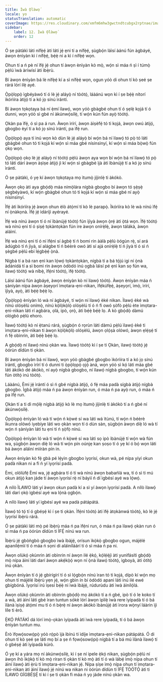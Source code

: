 ```yaml
---
title: Ìwà Ọ̀làwọ́
locale: yo
statusTranslation: automatic
coverImage: https://res.cloudinary.com/xmfm6mhw3gwctndtcubgx2rptnae/image/upload/v1740337243/small_cover_educacion_fundamental_a051170f1c.webp
sidebar:
    label: 12. Ìwà Ọ̀làwọ́
    order: 12
---
```

Ó ṣe pàtàkì láti nífẹ̀ẹ́ àti láti jẹ́ ẹni tí a nífẹ̀ẹ́, ṣùgbọ́n láìsí àánú fún àgbáyé, àwọn ènìyàn kì í nífẹ̀ẹ́, bẹ́ẹ̀ ni a kì í nífẹ̀ẹ́ wọn.

Ohun tí a ń pè ní ìfẹ́ jẹ́ ohun tí àwọn ènìyàn kò mọ̀, wọ́n sì máa ń ṣì í túmọ̀ pẹ̀lú ìwà àríwísí àti ìbẹ̀rù.

Bí àwọn ènìyàn bá lè nífẹ̀ẹ́ kí a sì nífẹ̀ẹ́ wọn, ogun yóò di ohun tí kò ṣeé ṣe rárá lórí ilẹ̀ ayé.

Ọ̀pọ̀lọpọ̀ ìgbéyàwó tí ó lè jẹ́ aláyọ̀ ní tòótọ́, láàánú wọn kì í ṣe bẹ́ẹ̀ nítorí ìkórìíra àtijọ́ tí a kó jọ sínú ìrántí.

Bí àwọn tọkọtaya bá ní ẹ̀mí ìlawọ́, wọn yóò gbàgbé ohun tí ó ṣẹlẹ̀ kọjá tí ó dunni, wọn yóò sì gbé ní àkúnwọ́sílẹ̀, tí wọ́n kún fún ayọ̀ tòótọ́.

Ọkàn pa ìfẹ́, ó sì pa á run. Àwọn ìrírí, àwọn àìṣèfẹ́ tó ti kọjá, àwọn owú àtijọ́, gbogbo èyí tí a kó jọ sínú ìrántí, pa ìfẹ́ run.

Ọ̀pọ̀lọpọ̀ aya tí inú wọn kò dùn lè jẹ́ aláyọ̀ bí wọ́n bá ní ìlawọ́ tó pọ̀ tó láti gbàgbé ohun tó ti kọjá kí wọ́n sì máa gbé nísinsìnyí, kí wọ́n sì máa bọ̀wọ̀ fún ọkọ wọn.

Ọ̀pọ̀lọpọ̀ ọkọ lè jẹ́ aláyọ̀ ní tòótọ́ pẹ̀lú àwọn aya wọn bí wọ́n bá ní ìlawọ́ tó pọ̀ tó láti dárí àwọn àṣìṣe àtijọ́ jì kí wọ́n sì gbàgbé ìjà àti ìbànújẹ́ tí a kó jọ sínú ìrántí.

Ó ṣe pàtàkì, ó yẹ kí àwọn tọkọtaya mọ ìtumọ̀ jíjinlẹ̀ ti àkókò.

Àwọn ọkọ àti aya gbọ́dọ̀ máa nímọ̀lára nígbà gbogbo bí àwọn tó ṣẹ̀ṣẹ̀ ṣègbéyàwó, kí wọ́n gbàgbé ohun tó ti kọjá kí wọ́n sì máa gbé ní ayọ̀ nísinsìnyí.

Ìfẹ́ àti ìkórìíra jẹ́ àwọn ohun èlò átọ́mí tí kò lè parapọ̀. Ìkórìíra kò lè wà nínú ìfẹ́ ní ọ̀nàkọnà. Ìfẹ́ jẹ́ ìdáríjì ayérayé.

Ìfẹ́ wà nínú àwọn tí ó ní ìbànújẹ́ tòótọ́ fún ìjìyà àwọn ọ̀rẹ́ àti ọ̀tá wọn. Ìfẹ́ tòótọ́ wà nínú ẹni tí ó ṣiṣẹ́ tọkàntọkàn fún ire àwọn onírẹ̀lẹ̀, àwọn tálákà, àwọn aláìní.

Ìfẹ́ wà nínú ẹni tí ó ní ìfẹ́ni sí àgbẹ̀ tí ń bomi rin ààlà pẹ̀lú òógùn rẹ̀, sí ará àdúgbò tí ń jìyà, sí alágbe tí ń béèrè owó àti sí ajá onírẹ̀lẹ̀ tí ń jìyà tí ó sì ń ṣègbé pẹ̀lú ebi lẹ́gbẹ̀ẹ́ ọ̀nà.

Nígbà tí a bá ran ẹnì kan lọ́wọ́ tọkàntọkàn, nígbà tí a bá tọ́jú igi ní ọ̀nà àdánidá tí a sì bomi rin àwọn òdòdó inú ọgbà láìsí pé ẹnì kan sọ fún wa, ìlawọ́ tòótọ́ wà níbẹ̀, ìfẹ́ni tòótọ́, ìfẹ́ tòótọ́.

Láìsí àánú fún àgbáyé, àwọn ènìyàn kò ní ìlawọ́ tòótọ́. Àwọn ènìyàn máa ń ṣàníyàn nípa àwọn àṣeyọrí ìmọtara-ẹni-nìkan, ìfẹ́kúfẹ̀ẹ́, àṣeyọrí, ìmọ̀, ìrírí, ìjìyà, ayọ̀, àti bẹ́ẹ̀ bẹ́ẹ̀ lọ.

Ọ̀pọ̀lọpọ̀ ènìyàn ló wà ní àgbáyé, tí wọ́n ní ìlawọ́ èké nìkan. Ìlawọ́ èké wà nínú olóṣèlú onímọ̀, nínú kọ̀lọ̀kọ̀lọ̀ olóṣèlú tí ó ń fi owó ṣòfò pẹ̀lú ète ìmọtara-ẹni-nìkan láti rí agbára, ọlá, ipò, ọrọ̀, àti bẹ́ẹ̀ bẹ́ẹ̀ lọ. A kò gbọ́dọ̀ dàmú ológbò pẹ̀lú ehoro.

Ìlawọ́ tòótọ́ kò ní ẹ̀tanú rárá, ṣùgbọ́n ó rọrùn láti dàmú pẹ̀lú ìlawọ́ èké ti ìmọtara-ẹni-nìkan ti àwọn kọ̀lọ̀kọ̀lọ̀ olóṣèlú, àwọn ọlọ́ṣà olówó, àwọn ẹlẹ́ṣẹ́ tí ń fẹ́ obìnrin, àti bẹ́ẹ̀ bẹ́ẹ̀ lọ.

A gbọ́dọ̀ ní ìlawọ́ nínú ọkàn wa. Ìlawọ́ tòótọ́ kì í ṣe ti Ọkàn, ìlawọ́ tòótọ́ jẹ́ òórùn dídùn ti ọkàn.

Bí àwọn ènìyàn bá ní ìlawọ́, wọn yóò gbàgbé gbogbo ìkórìíra tí a kó jọ sínú ìrántí, gbogbo ìrírí tí ó dunni ti ọ̀pọ̀lọpọ̀ ọjọ́ àná, wọn yóò sì kọ́ láti máa gbé láti àkókò dé àkókò, ní ayọ̀ nígbà gbogbo, ní ìlawọ́ nígbà gbogbo, tí wọ́n kún fún òtítọ́ inú tòótọ́.

Láàánú, Èmi jẹ́ ìrántí ó sì ń gbé nígbà àtijọ́, ó fẹ́ máa padà sígbà àtijọ́ nígbà gbogbo. Ìgbà àtijọ́ máa ń pa àwọn ènìyàn run, ó máa ń pa ayọ̀ run, ó máa ń pa ìfẹ́ run.

Ọkàn tí a ti dì mọ́lẹ̀ nígbà àtijọ́ kò lè mọ ìtumọ̀ jíjinlẹ̀ ti àkókò tí a ń gbé ní àkúnwọ́sílẹ̀.

Ọ̀pọ̀lọpọ̀ ènìyàn ló wà tí wọ́n ń kọ̀wé sí wa láti wá ìtùnú, tí wọ́n ń béèrè ìkunra olówó iyebíye láti wo ọkàn wọn tí ó dùn sàn, ṣùgbọ́n àwọn díẹ̀ ló wà tí wọ́n ń ṣàníyàn láti tu ẹni tí ń ṣọ̀fọ̀ nínú.

Ọ̀pọ̀lọpọ̀ ènìyàn ló wà tí wọ́n ń kọ̀wé sí wa láti sọ ipò ìbànújẹ́ tí wọ́n wà fún wa, ṣùgbọ́n àwọn díẹ̀ ló wà tí wọ́n pín oúnjẹ kan ṣoṣo tí ó yẹ kí ó bọ́ wọn láti bá àwọn aláìní mìíràn pín in.

Àwọn ènìyàn kò fẹ́ gbà pé lẹ́yìn gbogbo ìyọrísí, okun wà, pé nípa yíyí okun padà nìkan ni a fi ń yí ìyọrísí padà.

Èmi, olólùfẹ́ Èmi wa, jẹ́ agbára tí ó ti wà nínú àwọn babańlá wa, tí ó sì ti mú okun àtijọ́ kan jáde tí àwọn ìyọrísí rẹ̀ ní báyìí ń dí ìgbésí ayé wa lọ́wọ́.

A nílò ÌLAWO láti yí àwọn okun padà kí a sì yí àwọn ìyọrísí padà. A nílò ìlawọ́ láti darí ọkọ̀ ìgbésí ayé wa lọ́nà ọgbọ́n.

A nílò ìlawọ́ láti yí ìgbésí ayé wa padà pátápátá.

Ìlawọ́ tó tọ́ tí ó gbéṣẹ́ kì í ṣe ti ọkàn. Ìfẹ́ni tòótọ́ àti ìfẹ́ àtọkànwá tòótọ́, kò lè jẹ́ ìyọrísí ìbẹ̀rù rárá.

Ó ṣe pàtàkì láti mọ̀ pé ìbẹ̀rù máa ń pa ìfẹ́ni run, ó máa ń pa ìlawọ́ ọkàn run ó sì máa ń pa òórùn dídùn ti ÌFẸ́ nínú wa run.

Ìbẹ̀rù jẹ́ gbòǹgbò gbogbo ìwà ìbàjẹ́, orísun ìkọ̀kọ̀ gbogbo ogun, májèlé apanilẹ́mìí tí ó máa ń sọni di aláìníláárí tí ó sì máa ń pa ni.

Àwọn olùkọ́ ọkùnrin àti obìnrin ní àwọn ilé ẹ̀kọ́, kọ́lẹ́ẹ̀jì àti yunifásítì gbọ́dọ̀ mọ̀ nípa àìní láti darí àwọn akẹ́kọ̀ọ́ wọn ní ọ̀nà ìlawọ́ tòótọ́, ìgboyà, àti òtítọ́ inú ọkàn.

Àwọn ènìyàn tí ó jẹ́ gbírígírí tí ó sì lọ́gbọ́n nínú ìran tó ti kọjá, dípò kí wọ́n mọ ohun tí májèlé ìbẹ̀rù yẹn jẹ́, wọ́n gbìn ín bí òdòdó apani láti inú ilé ewé gbígbóná. Ìyọrísí irú ìṣesí bẹ́ẹ̀ ni ìwà ìbàjẹ́, rúdurùdu àti ìwà àìnílọ́lá.

Àwọn olùkọ́ ọkùnrin àti obìnrin gbọ́dọ̀ mọ àkókò tí a ń gbé, ipò tí ó le koko tí a wà, àti àìní láti gbé ìran tuntun sókè lórí àwọn ìpìlẹ̀ ìwà rere ìyípadà tí ó bá ìlànà ìṣiṣẹ́ átọ́mí mu tí ó ń bẹ̀rẹ̀ ní àwọn àkókò ìbànújẹ́ àti ìrora wọ̀nyí láàrin ìjì líle ti èrò.

Ẹ̀KỌ́ PÀTÁKÌ dá lórí ìmọ̀-ọkàn ìyípadà àti ìwà rere ìyípadà, tí ó bá àwọn ènìyàn tuntun mu.

Èrò ìfọwọ́sowọ́pọ̀ yóò rọ́pò ìjà ìbínú ti ìdíje ìmọtara-ẹni-nìkan pátápátá. Ó di ohun tí kò ṣeé ṣe láti mọ bí a ṣe ń fọwọ́sowọ́pọ̀ nígbà tí a bá mú ìlànà ìlawọ́ tí ó gbéṣẹ́ àti ìyípadà kúrò.

Ó yẹ kí a yára mọ ní àkúnwọ́sílẹ̀, kì í ṣe ní ipele ẹ̀kọ́ nìkan, ṣùgbọ́n pẹ̀lú ní àwọn ihò ìkọ̀kọ̀ tí kò mọ̀ ríran ti ọkàn tí kò mọ̀ àti tí ó wà lábẹ́ ìmọ̀ nípa ohun tí àìní ìlawọ́ àti ẹ̀rù ti ìmọtara-ẹni-nìkan jẹ́. Nípa ṣíṣe ìmọ̀ nípa ohun tí ìmọtara-ẹni-nìkan àti àìní ìlawọ́ jẹ́ nínú wa nìkan ni òórùn dídùn ti ÌFẸ́ TÒÓTỌ́ àti ti ÌLAWO GÍGBÉṢẸ́ tí kì í ṣe ti ọkàn fi máa ń yọ jáde nínú ọkàn wa.

